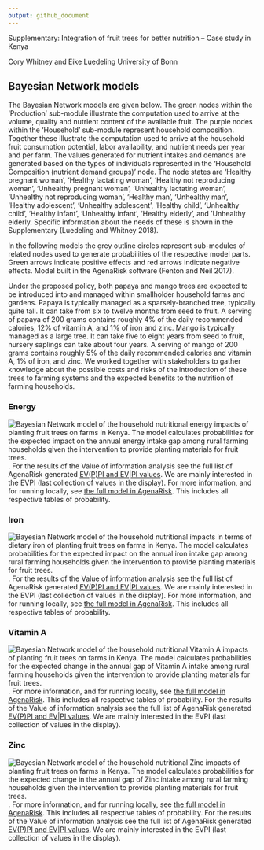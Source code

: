 ```yaml
---
output: github_document
---
```


Supplementary: Integration of fruit trees for better nutrition – Case study in Kenya

Cory Whitney and Eike Luedeling
University of Bonn

## Bayesian Network models 

The Bayesian Network models are given below. The green nodes within the ‘Production’ sub-module illustrate the computation used to arrive at the volume, quality and nutrient content of the available fruit. The purple nodes within the ‘Household’ sub-module represent household composition. Together these illustrate the computation used to arrive at the household fruit consumption potential, labor availability, and nutrient needs per year and per farm. The values generated for nutrient intakes and demands are generated based on the types of individuals represented in the ‘Household Composition (nutrient demand groups)’ node. The node states are ‘Healthy pregnant woman’, ‘Healthy lactating woman’, ‘Healthy not reproducing woman’, ‘Unhealthy pregnant woman’, ‘Unhealthy lactating woman’, ‘Unhealthy not reproducing woman’, ‘Healthy man’, ‘Unhealthy man’, ‘Healthy adolescent’, ‘Unhealthy adolescent’, ‘Healthy child’, ‘Unhealthy child’, ‘Healthy infant’, ‘Unhealthy infant’, ‘Healthy elderly’, and ‘Unhealthy elderly. Specific information about the needs of these is shown in the Supplementary (Luedeling and Whitney 2018). 

In the following models the grey outline circles represent sub-modules of related nodes used to generate probabilities of the respective model parts. Green arrows indicate positive effects and red arrows indicate negative effects. Model built in the AgenaRisk software (Fenton and Neil 2017).

Under the proposed policy, both papaya and mango trees are expected to be introduced into and managed within smallholder household farms and gardens. Papaya is typically managed as a sparsely-branched tree, typically quite tall. It can take from six to twelve months from seed to fruit. A serving of papaya of 200 grams contains roughly 4% of the daily recommended calories, 12% of vitamin A, and 1% of iron and zinc. Mango is typically managed as a large tree. It can take five to eight years from seed to fruit, nursery saplings can take about four years. A serving of mango of 200 grams contains roughly 5% of the daily recommended calories and vitamin A, 1% of iron, and zinc. We worked together with stakeholders to gather knowledge about the possible costs and risks of the introduction of these trees to farming systems and the expected benefits to the nutrition of farming households. 

### Energy

![Bayesian Network model of the household nutritional energy impacts of planting fruit trees on farms in Kenya. The model calculates probabilities for the expected impact on the annual energy intake gap among rural farming households given the intervention to provide planting materials for fruit trees.](Figures/AgenaRisk_Energy.png). For the results of the Value of information analysis see the full list of AgenaRisk generated [EV(P)PI and EV|PI values](./EVPI_Minimized/EVPI_Energy.html). We are mainly interested in the EVPI (last collection of values in the display). For more information, and for running locally, see [the full model in AgenaRisk](./Models/BN_Model_Energy_170613.cmp). This includes all respective tables of probability.

### Iron

![Bayesian Network model of the household nutritional impacts in terms of dietary iron of planting fruit trees on farms in Kenya. The model calculates probabilities for the expected impact on the annual iron intake gap among rural farming households given the intervention to provide planting materials for fruit trees.](Figures/AgenaRisk_Iron.png). For the results of the Value of information analysis see the full list of AgenaRisk generated [EV(P)PI and EV|PI values](./EVPI_Minimized/EVPI_Iron.html). We are mainly interested in the EVPI (last collection of values in the display). For more information, and for running locally, see [the full model in AgenaRisk](./Models/BN_Model_Iron_170613.cmp). This includes all respective tables of probability.

### Vitamin A

![Bayesian Network model of the household nutritional Vitamin A impacts of planting fruit trees on farms in Kenya. The model calculates probabilities for the expected change in the annual gap of Vitamin A intake  among rural farming households given the intervention to provide planting materials for fruit trees.](Figures/AgenaRisk_VitA.png). For more information, and for running locally, see [the full model in AgenaRisk](./Models/BN_Model_Vit_A_170613.cmp). This includes all respective tables of probability. For the results of the Value of information analysis see the full list of AgenaRisk generated [EV(P)PI and EV|PI values](./EVPI_Minimized/EVPI_Vit_A.html). We are mainly interested in the EVPI (last collection of values in the display). 

### Zinc

![Bayesian Network model of the household nutritional Zinc impacts of planting fruit trees on farms in Kenya. The model calculates probabilities for the expected change in the annual gap of Zinc intake  among rural farming households given the intervention to provide planting materials for fruit trees.](Figures/AgenaRisk_Zinc.png). For more information, and for running locally, see [the full model in AgenaRisk](./Models/BN_Model_Zinc_170415.cmp). This includes all respective tables of probability. For the results of the Value of information analysis see the full list of AgenaRisk generated [EV(P)PI and EV|PI values](./EVPI_Minimized/EVPI_Zinc.html). We are mainly interested in the EVPI (last collection of values in the display). 
